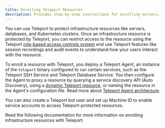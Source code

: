 ```yaml
---
title: Enrolling Teleport Resources
description: Provides step-by-step instructions for enrolling servers, databases, and other infrastructure resources with your Teleport cluster.
---
```


You can use Teleport to protect infrastructure resources like servers,
databases, and Kubernetes clusters. Once an infrastructure resource is protected
by Teleport, you can restrict access to the resource using the Teleport
[role-based access controls
system](../admin-guides/access-controls/access-controls.mdx) and use Teleport
features like session recordings and audit events to understand how your users
interact with the resource.

To enroll a resource with Teleport, you deploy a Teleport Agent, an instance of
the `teleport` binary configured to run certain services, such as the Teleport
SSH Service and Teleport Database Service. You then configure the Agent to proxy
a resource by querying a service discovery API (Auto Discovery), using a
[dynamic Teleport
resource](../admin-guides/infrastructure-as-code/infrastructure-as-code.mdx), or
naming the resource in the Agent's configuration file. Read more about [Teleport
Agent architecture](../reference/architecture/agents.mdx).

You can also create a Teleport bot user and set up Machine ID to enable service
accounts to access Teleport-protected resources.

Read the following documentation for more information on enrolling
infrastructure resources with Teleport:

<DocCardList />

